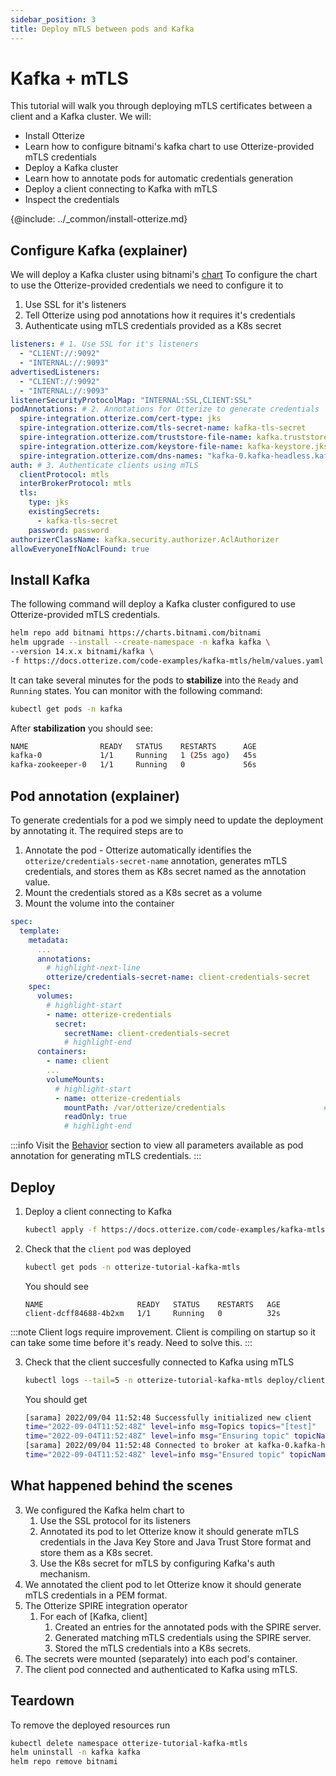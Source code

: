 ```yaml
---
sidebar_position: 3
title: Deploy mTLS between pods and Kafka
---
```


# Kafka + mTLS

This tutorial will walk you through deploying mTLS certificates between a client and a Kafka cluster.
We will:

- Install Otterize
- Learn how to configure bitnami's kafka chart to use Otterize-provided mTLS credentials
- Deploy a Kafka cluster
- Learn how to annotate pods for automatic credentials generation
- Deploy a client connecting to Kafka with mTLS
- Inspect the credentials

{@include: ../_common/install-otterize.md}

## Configure Kafka (explainer)

We will deploy a Kafka cluster using bitnami's [chart](https://github.com/bitnami/charts/tree/master/bitnami/kafka)
To configure the chart to use the Otterize-provided credentials we need to configure it to

1. Use SSL for it's listeners
2. Tell Otterize using pod annotations how it requires it's credentials
3. Authenticate using mTLS credentials provided as a K8s secret

```yaml
listeners: # 1. Use SSL for it's listeners
  - "CLIENT://:9092"
  - "INTERNAL://:9093"
advertisedListeners:
  - "CLIENT://:9092"
  - "INTERNAL://:9093"
listenerSecurityProtocolMap: "INTERNAL:SSL,CLIENT:SSL"
podAnnotations: # 2. Annotations for Otterize to generate credentials
  spire-integration.otterize.com/cert-type: jks
  spire-integration.otterize.com/tls-secret-name: kafka-tls-secret
  spire-integration.otterize.com/truststore-file-name: kafka.truststore.jks
  spire-integration.otterize.com/keystore-file-name: kafka-keystore.jks
  spire-integration.otterize.com/dns-names: "kafka-0.kafka-headless.kafka.svc.cluster.local,kafka.kafka.svc.cluster.local"
auth: # 3. Authenticate clients using mTLS
  clientProtocol: mtls
  interBrokerProtocol: mtls
  tls:
    type: jks
    existingSecrets:
      - kafka-tls-secret
    password: password
authorizerClassName: kafka.security.authorizer.AclAuthorizer
allowEveryoneIfNoAclFound: true
```

## Install Kafka

The following command will deploy a Kafka cluster configured to use Otterize-provided mTLS credentials.

 ```bash
 helm repo add bitnami https://charts.bitnami.com/bitnami
 helm upgrade --install --create-namespace -n kafka kafka \
 --version 14.x.x bitnami/kafka \
 -f https://docs.otterize.com/code-examples/kafka-mtls/helm/values.yaml
 ```

It can take several minutes for the pods to **stabilize** into the `Ready` and `Running` states. You can monitor with
the following command:

 ```bash
kubectl get pods -n kafka
 ```

After **stabilization** you should see:

 ```bash
 NAME                READY   STATUS    RESTARTS      AGE
kafka-0             1/1     Running   1 (25s ago)   45s
kafka-zookeeper-0   1/1     Running   0             56s
 ```

## Pod annotation  (explainer)

To generate credentials for a pod we simply need to update the deployment by annotating it.
The required steps are to

1. Annotate the pod - Otterize automatically identifies the `otterize/credentials-secret-name` annotation, generates
   mTLS credentials, and stores them as K8s secret named as the annotation value.
2. Mount the credentials stored as a K8s secret as a volume
3. Mount the volume into the container

```yaml
spec:
  template:
    metadata:
      ...
      annotations:
        # highlight-next-line
        otterize/credentials-secret-name: client-credentials-secret       # 1 Generate credentials
    spec:
      volumes:
        # highlight-start
        - name: otterize-credentials
          secret:
            secretName: client-credentials-secret                      # 2 Mount credentials as a volume
            # highlight-end
      containers:
        - name: client
        ...
        volumeMounts:
          # highlight-start
          - name: otterize-credentials
            mountPath: /var/otterize/credentials                      # 3 Mount volume into container 
            readOnly: true
            # highlight-end
```

:::info
Visit the [Behavior](/documentation/credential-operator/behavior) section to view all parameters available as pod
annotation for generating mTLS credentials.
:::

## Deploy

1. Deploy a client connecting to Kafka
    ```bash
    kubectl apply -f https://docs.otterize.com/code-examples/kafka-mtls/all.yaml
    ```
2. Check that the `client` `pod` was deployed
   ```bash
   kubectl get pods -n otterize-tutorial-kafka-mtls
   ```
   You should see
   ```
   NAME                     READY   STATUS    RESTARTS   AGE
   client-dcff84688-4b2xm   1/1     Running   0          32s
   ```

:::note
Client logs require improvement. Client is compiling on startup so it can take some time before it's ready.
Need to solve this.
:::

3. Check that the client succesfully connected to Kafka using mTLS
    ```bash
    kubectl logs --tail=5 -n otterize-tutorial-kafka-mtls deploy/client
    ```
   You should get
    ```bash
    [sarama] 2022/09/04 11:52:48 Successfully initialized new client
    time="2022-09-04T11:52:48Z" level=info msg=Topics topics="[test]"
    time="2022-09-04T11:52:48Z" level=info msg="Ensuring topic" topicName=test
    [sarama] 2022/09/04 11:52:48 Connected to broker at kafka-0.kafka-headless.kafka.svc.cluster.local:9092 (registered as #0)
    time="2022-09-04T11:52:48Z" level=info msg="Ensured topic" topicName=test
    ```

## What happened behind the scenes

3. We configured the Kafka helm chart to
    1. Use the SSL protocol for its listeners
    2. Annotated its pod to let Otterize know it should generate mTLS credentials in the Java Key Store and Java Trust
       Store format and store them as a K8s secret.
    3. Use the K8s secret for mTLS by configuring Kafka's auth mechanism.
4. We annotated the client pod to let Otterize know it should generate mTLS credentials in a PEM format.
5. The Otterize SPIRE integration operator
    1. For each of [Kafka, client]
        1. Created an entries for the annotated pods with the SPIRE server.
        2. Generated matching mTLS credentials using the SPIRE server.
        3. Stored the mTLS credentials into a K8s secrets.
6. The secrets were mounted (separately) into each pod's container.
7. The client pod connected and authenticated to Kafka using mTLS.

## Teardown

To remove the deployed resources run

```bash
kubectl delete namespace otterize-tutorial-kafka-mtls
helm uninstall -n kafka kafka
helm repo remove bitnami
```